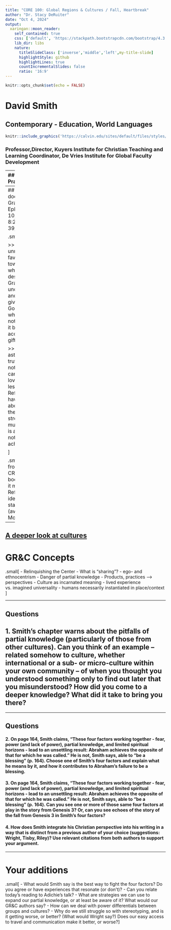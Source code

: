 ```yaml
---
title: "CORE 100: Global Regions & Cultures / Fall, Heartbreak"
author: "Dr. Stacy DeRuiter"
date: "Oct 4, 2024"
output:
  xaringan::moon_reader:
    self_contained: true
    css: ['default', 'https://stackpath.bootstrapcdn.com/bootstrap/4.3.1/css/bootstrap.min.css', 'slides.css']
    lib_dir: libs
    nature:
      titleSlideClass: ['inverse','middle','left',my-title-slide]
      highlightStyle: github
      highlightLines: true
      countIncrementalSlides: false
      ratio: '16:9'
---
```


```r
knitr::opts_chunk$set(echo = FALSE)
```

# David Smith
## Contemporary - Education, World Languages

```r
knitr::include_graphics('https://calvin.edu/sites/default/files/styles/card_person/public/images/people/https/calvin.edu/dA/49a8d9fe-b4a6-46f8-bdac-cee86e18512f/binaryimage/Smith%20%281%29.jpg?itok=7y7R3ORK')
```

### Professor,Director, Kuyers Institute for Christian Teaching and Learning Coordinator, De Vries Institute for Global Faculty Development

---
## Start of Prayer?

.small[
>> So when the woman saw that the tree was good for food, and that it was a delight to the eyes, and that the tree was to be desired to make one wise, she took of its fruit and ate; and she also gave some to her husband, and he at. Then the eyes of both were opened, and they knew that they were naked; and they sewed fig leaves together and made themselves aprons. - Genesis 3:6-7

>> And they heard the sound of the Lord God...The Lord God called to the man and said to him, "Where are you?" - Genesis 3:8-9

]

---
## Reformed doctrines: Grace
### Ephesians 2:8-10; Romans 8:29-30, 35-39; John 6:44

.small[

>> Grace is the unmerited favor of God toward those who do not deserve it. Grace is the unconditional and freely given love of God to people who can do nothing to earn it but can only accept it as a gift.


>> Grace is the astounding truth that nothing we do can make God love us more or less…. when Reformed folks have talked about grace, they have stressed how much salvation is a gift of God, not a human achievement.

]

.smaller[Quotes from the CRCNA booklet, "What it means to be Reformed: An identity statement" (available on Moodle)]

---
[A deeper look at cultures]('https://stacyderuiter.github.io/core100-fa24/Inclusive Pedagogies Core 100 and beyond.pdf')
---
# GR&C Concepts

.small[
- Relinquishing the Center
  - What is "sharing"?
  - ego- and ethnocentrism 
- Danger of partial knowledge
- Products, practices  --> perspectives
- Culture as incarnated meaning
  - lived experience vs. imagined universality 
  - humans necessarily instantiated in place/context 
]

---

## Questions


## 1. Smith's chapter warns about the pitfalls of partial knowledge (particularly of those from other cultures). Can you think of an example -- related somehow to culture, whether international or a sub- or micro-culture within your own community -- of when you thought you understood something only to find out later that you misunderstood? How did you come to a deeper knowledge? What did it take to bring you there?


---

## Questions


#### 2. On page 164, Smith claims, "These four factors working together - fear, power (and lack of power), partial knowledge, and limited spiritual horizons - lead to an unsettling result: Abraham achieves the opposite of that for which he was called." He is not, Smith says, able to "be a blessing" (p. 164). Choose one of Smith's four factors and explain what he means by it, and how it contributes to Abraham's failure to be a blessing.
#### 3. On page 164, Smith claims, "These four factors working together - fear, power (and lack of power), partial knowledge, and limited spiritual horizons - lead to an unsettling result: Abraham achieves the opposite of that for which he was called." He is not, Smith says, able to "be a blessing" (p. 164). Can you see one or more of those same four factors at play in the story from Genesis 3? Or, can you see echoes of the story of the fall from Genesis 3 in Smith's four factors?
#### 4. How does Smith integrate his Christian perspective into his writing in a way that is distinct from a previous author of your choice (suggestions: Wright, Tisby, Riley)? Use relevant citations from both authors to support your argument.

---

# Your additions

.small[
- What would Smith say is the best way to fight the four factors? Do you agree or have experiences that resonate (or don't)?
- Can you relate today's reading to Adichie's talk?
- What are strategies we can use to expand our partial knowledge, or at least be aware of it? What would our GR&C authors say?
- How can we deal with power differentials between groups and cultures?
- Why do we still struggle so with stereotyping, and is it getting worse, or better? (What would Wright say?) Does our easy access to travel and communication make it better, or worse?
]